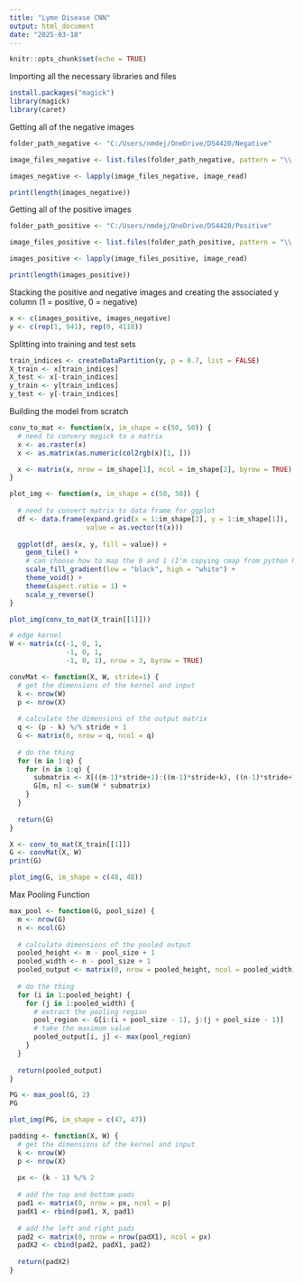 ```yaml
---
title: "Lyme Disease CNN"
output: html_document
date: "2025-03-18"
---
```


```r
knitr::opts_chunk$set(echo = TRUE)
```

Importing all the necessary libraries and files
```r
install.packages("magick")
library(magick)
library(caret) 
```

Getting all of the negative images
```r
folder_path_negative <- "C:/Users/nmdej/OneDrive/DS4420/Negative"

image_files_negative <- list.files(folder_path_negative, pattern = "\\.jpg$", full.names = TRUE)

images_negative <- lapply(image_files_negative, image_read)

print(length(images_negative))
```

Getting all of the positive images
```r
folder_path_positive <- "C:/Users/nmdej/OneDrive/DS4420/Positive"

image_files_positive <- list.files(folder_path_positive, pattern = "\\.jpg$", full.names = TRUE)

images_positive <- lapply(image_files_positive, image_read)

print(length(images_positive))
```
Stacking the positive and negative images and creating the associated y column (1 = positive, 0 = negative)
```r
x <- c(images_positive, images_negative)
y <- c(rep(1, 941), rep(0, 4118))
```

Splitting into training and test sets
```r
train_indices <- createDataPartition(y, p = 0.7, list = FALSE)
X_train <- x[train_indices]
X_test <- x[-train_indices]
y_train <- y[train_indices]
y_test <- y[-train_indices]
```

Building the model from scratch
```r
conv_to_mat <- function(x, im_shape = c(50, 50)) {
  # need to convery magick to a matrix
  x <- as.raster(x)
  x <- as.matrix(as.numeric(col2rgb(x)[1, ]))

  x <- matrix(x, nrow = im_shape[1], ncol = im_shape[2], byrow = TRUE)
}

plot_img <- function(x, im_shape = c(50, 50)) {
  
  # need to convert matrix to data frame for ggplot
  df <- data.frame(expand.grid(x = 1:im_shape[2], y = 1:im_shape[1]),
                   value = as.vector(t(x)))
  
  ggplot(df, aes(x, y, fill = value)) +
    geom_tile() +
    # can choose how to map the 0 and 1 (I'm copying cmap from python here)
    scale_fill_gradient(low = "black", high = "white") +
    theme_void() +
    theme(aspect.ratio = 1) +
    scale_y_reverse()
}

plot_img(conv_to_mat(X_train[[1]]))
```

```r
# edge kernel
W <- matrix(c(-1, 0, 1,
              -1, 0, 1,
              -1, 0, 1), nrow = 3, byrow = TRUE)

convMat <- function(X, W, stride=1) {
  # get the dimensions of the kernel and input
  k <- nrow(W)
  p <- nrow(X)
  
  # calculate the dimensions of the output matrix
  q <- (p - k) %/% stride + 1
  G <- matrix(0, nrow = q, ncol = q)
  
  # do the thing
  for (m in 1:q) {
    for (n in 1:q) {
      submatrix <- X[((m-1)*stride+1):((m-1)*stride+k), ((n-1)*stride+1):((n-1)*stride+k)]
      G[m, n] <- sum(W * submatrix)
    }
  }
  
  return(G)
}
```

```r
X <- conv_to_mat(X_train[[1]])
G <- convMat(X, W)
print(G)

plot_img(G, im_shape = c(48, 48))
```
Max Pooling Function
```r
max_pool <- function(G, pool_size) {
  m <- nrow(G)
  n <- ncol(G)
  
  # calculate dimensions of the pooled output
  pooled_height <- m - pool_size + 1
  pooled_width <- n - pool_size + 1
  pooled_output <- matrix(0, nrow = pooled_height, ncol = pooled_width)
  
  # do the thing
  for (i in 1:pooled_height) {
    for (j in 1:pooled_width) {
      # extract the pooling region
      pool_region <- G[i:(i + pool_size - 1), j:(j + pool_size - 1)]
      # take the maximum value
      pooled_output[i, j] <- max(pool_region)
    }
  }
  
  return(pooled_output)
}

```

```r
PG <- max_pool(G, 2)
PG

plot_img(PG, im_shape = c(47, 47))
```

```r
padding <- function(X, W) {
  # get the dimensions of the kernel and input
  k <- nrow(W)
  p <- nrow(X)
  
  px <- (k - 1) %/% 2
  
  # add the top and bottom pads
  pad1 <- matrix(0, nrow = px, ncol = p)
  padX1 <- rbind(pad1, X, pad1)
  
  # add the left and right pads
  pad2 <- matrix(0, nrow = nrow(padX1), ncol = px)
  padX2 <- cbind(pad2, padX1, pad2)
  
  return(padX2)
}
```


